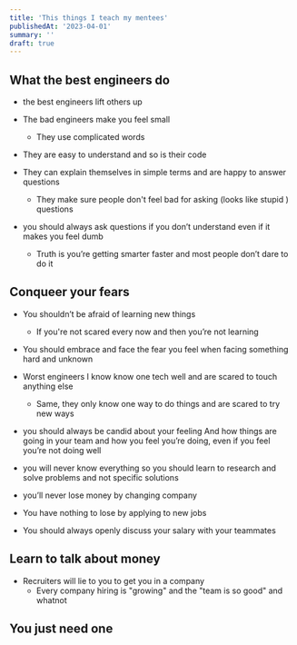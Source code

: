 ```yaml
---
title: 'This things I teach my mentees'
publishedAt: '2023-04-01'
summary: ''
draft: true
---
```


## What the best engineers do

- the best engineers lift others up
- The bad engineers make you feel small
  - They use complicated words
- They are easy to understand and so is their code
- They can explain themselves in simple terms and are happy to answer questions

  - They make sure people don't feel bad for asking (looks like stupid ) questions

- you should always ask questions if you don’t understand even if it makes you feel dumb
  - Truth is you’re getting smarter faster and most people don’t dare to do it

## Conqueer your fears

- You shouldn’t be afraid of learning new things
  - If you're not scared every now and then you’re not learning
- You should embrace and face the fear you feel when facing something hard and unknown
- Worst engineers I know know one tech well and are scared to touch anything else
  - Same, they only know one way to do things and are scared to try new ways
- you should always be candid about your feeling And how things are going in your team and how you feel you’re doing, even if you feel you’re not doing well

- you will never know everything so you should learn to research and solve problems and not specific solutions

- you’ll never lose money by changing company
- You have nothing to lose by applying to new jobs
- You should always openly discuss your salary with your teammates

## Learn to talk about money

- Recruiters will lie to you to get you in a company
  - Every company hiring is "growing" and the "team is so good" and whatnot

## You just need one

